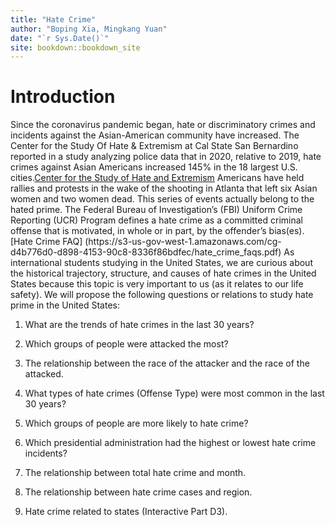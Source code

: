 ```yaml
--- 
title: "Hate Crime"
author: "Boping Xia, Mingkang Yuan"
date: "`r Sys.Date()`"
site: bookdown::bookdown_site
---
```


# Introduction
Since the coronavirus pandemic began, hate or discriminatory crimes and incidents against the Asian-American community have increased. The Center for the Study Of Hate & Extremism at Cal State San Bernardino reported in a study analyzing police data that in 2020, relative to 2019, hate crimes against Asian Americans increased 145% in the 18 largest U.S. cities.[Center for the Study of Hate and Extremism](https://www.csusb.edu/hate-and-extremism-center) Americans have held rallies and protests in the wake of the shooting in Atlanta that left six Asian women and two women dead. This series of events actually belong to the hated prime. The Federal Bureau of Investigation's (FBI) Uniform Crime Reporting (UCR) Program defines a hate crime as a committed criminal offense that is motivated, in whole or in part,  by the offender's bias(es).[Hate Crime FAQ] (https://s3-us-gov-west-1.amazonaws.com/cg-d4b776d0-d898-4153-90c8-8336f86bdfec/hate_crime_faqs.pdf) As international students studying in the United States, we are curious about the historical trajectory, structure, and causes of hate crimes in the United States because this topic is very important to us (as it relates to our life safety).  We will propose the following questions or relations to study hate prime in the United States:

1. What are the trends of hate crimes in the last 30 years? 

2. Which groups of people were attacked the most?

3. The relationship between the race of the attacker and the race of the attacked.

4. What types of hate crimes (Offense Type) were most common in the last 30 years?

5. Which groups of people are more likely to hate crime?

6. Which presidential administration had the highest or lowest hate crime incidents?

7. The relationship between total hate crime and month.

8. The relationship between hate crime cases and region. 

9. Hate crime related to states (Interactive Part D3).


